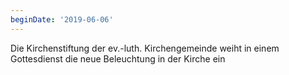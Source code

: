 ```yaml
---
beginDate: '2019-06-06'
---
```


Die Kirchenstiftung der ev.-luth. Kirchengemeinde weiht in einem Gottesdienst
die neue Beleuchtung in der Kirche ein
